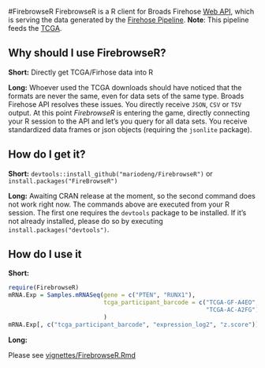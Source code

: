 #FirebrowseR
FirebrowseR is a R client for Broads Firehose [Web API](http://firebrowse.org/api-docs/), which is serving the data generated by the [Firehose Pipeline](http://firebrowse.org/). __Note__: This pipeline feeds the [TCGA](https://tcga-data.nci.nih.gov/tcga/).

## Why should I use FirebrowseR?
__Short:__ Directly get TCGA/Firhose data into R

__Long:__ Whoever used the TCGA downloads should have noticed that the formats are never the same, even for data sets of the same type. Broads Firehose API resolves these issues. You directly receive `JSON`, `CSV` or `TSV` output. At this point _FirebrowseR_ is entering the game, directly connecting your R session to the API and let's you query for all data sets. You receive standardized data frames or json objects (requiring the `jsonlite` package).

## How do I get it?
__Short:__ `devtools::install_github("mariodeng/FirebrowseR")` or `install.packages("FireBrowseR")`

__Long:__ Awaiting CRAN release at the moment, so the second command does not work right now. The commands above are executed from your R session. The first one requires the `devtools` package to be installed. If it's not already installed, please do so by executing `install.packages("devtools")`.

## How do I use it
__Short:__
```r
require(FirebrowseR)
mRNA.Exp = Samples.mRNASeq(gene = c("PTEN", "RUNX1"),
                           tcga_participant_barcode = c("TCGA-GF-A4EO",
                                                        "TCGA-AC-A2FG")
                           )
mRNA.Exp[, c("tcga_participant_barcode", "expression_log2", "z.score")]
```
__Long:__

Please see [vignettes/FirebrowseR.Rmd](https://github.com/mariodeng/FirebrowseR/blob/master/vignettes/FirebrowseR.Rmd)

